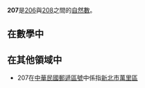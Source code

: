 {{Unreferenced|time=2020-10-07T05:12:01+00:00}}
{{noteTA|G1=Math}}
{{整数
| 小写 = 二百零七（二百七）
| 质因数分解 = <math>3^2 \times 23</math>
| 罗马数字 = CCVII
}}
'''207'''是[[206|206]]與[[208|208]]之間的[[自然數|自然數]]。

== 在數學中 ==
{{數字性質|use math=yes}}

== 在其他領域中 ==
*207在[[中華民國|中華民國]][[郵遞區號|郵遞區號]]中係指[[新北市|新北市]][[萬里區|萬里區]]

{{數小作品}}